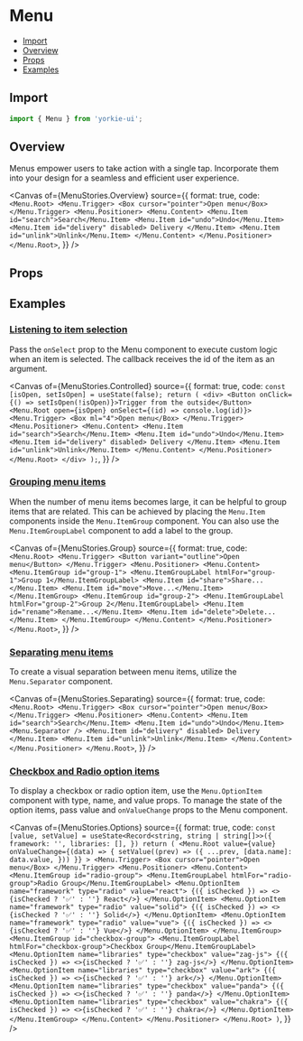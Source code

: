 # Menu


<Meta of={MenuStories} />

- [Import](#import)
- [Overview](#overview)
- [Props](#props)
- [Examples](#examples)

## Import

```jsx
import { Menu } from 'yorkie-ui';
```

## Overview

Menus empower users to take action with a single tap. Incorporate them into your design for a seamless and efficient user experience.

<Canvas
  of={MenuStories.Overview}
  source={{
    format: true,
    code: `
      <Menu.Root>
        <Menu.Trigger>
          <Box cursor="pointer">Open menu</Box>
        </Menu.Trigger>
        <Menu.Positioner>
          <Menu.Content>
            <Menu.Item id="search">Search</Menu.Item>
            <Menu.Item id="undo">Undo</Menu.Item>
            <Menu.Item id="delivery" disabled>
              Delivery
            </Menu.Item>
            <Menu.Item id="unlink">Unlink</Menu.Item>
          </Menu.Content>
        </Menu.Positioner>
      </Menu.Root>
    `,
  }}
/>

## Props

<Controls />

## Examples

### [Listening to item selection](#controlled-menu)

Pass the `onSelect` prop to the Menu component to execute custom logic when an item is selected. The callback receives the id of the item as an argument.

<Canvas
  of={MenuStories.Controlled}
  source={{
    format: true,
    code: `
      const [isOpen, setIsOpen] = useState(false);
      return (
        <div>
          <Button onClick={() => setIsOpen(!isOpen)}>Trigger from the outside</Button>
          <Menu.Root open={isOpen} onSelect={(id) => console.log(id)}>
            <Menu.Trigger>
              <Box ml="4">Open menu</Box>
            </Menu.Trigger>
            <Menu.Positioner>
              <Menu.Content>
                <Menu.Item id="search">Search</Menu.Item>
                <Menu.Item id="undo">Undo</Menu.Item>
                <Menu.Item id="delivery" disabled>
                  Delivery
                </Menu.Item>
                <Menu.Item id="unlink">Unlink</Menu.Item>
              </Menu.Content>
            </Menu.Positioner>
          </Menu.Root>
        </div>
      );
    `,
  }}
/>

### [Grouping menu items](#group-menu)

When the number of menu items becomes large, it can be helpful to group items that are related. This can be achieved by placing the `Menu.Item` components inside the `Menu.ItemGroup` component.
You can also use the `Menu.ItemGroupLabel` component to add a label to the group.

<Canvas
  of={MenuStories.Group}
  source={{
    format: true,
    code: `
      <Menu.Root>
        <Menu.Trigger>
          <Button variant="outline">Open menu</Button>
        </Menu.Trigger>
        <Menu.Positioner>
          <Menu.Content>
            <Menu.ItemGroup id="group-1">
              <Menu.ItemGroupLabel htmlFor="group-1">Group 1</Menu.ItemGroupLabel>
              <Menu.Item id="share">Share...</Menu.Item>
              <Menu.Item id="move">Move...</Menu.Item>
            </Menu.ItemGroup>
            <Menu.ItemGroup id="group-2">
              <Menu.ItemGroupLabel htmlFor="group-2">Group 2</Menu.ItemGroupLabel>
              <Menu.Item id="rename">Rename...</Menu.Item>
              <Menu.Item id="delete">Delete...</Menu.Item>
            </Menu.ItemGroup>
          </Menu.Content>
        </Menu.Positioner>
      </Menu.Root>
    `,
  }}
/>

### [Separating menu items](#separating-menu)

To create a visual separation between menu items, utilize the `Menu.Separator` component.

<Canvas
  of={MenuStories.Separating}
  source={{
    format: true,
    code: `
      <Menu.Root>
        <Menu.Trigger>
          <Box cursor="pointer">Open menu</Box>
        </Menu.Trigger>
        <Menu.Positioner>
          <Menu.Content>
            <Menu.Item id="search">Search</Menu.Item>
            <Menu.Item id="undo">Undo</Menu.Item>
            <Menu.Separator />
            <Menu.Item id="delivery" disabled>
              Delivery
            </Menu.Item>
            <Menu.Item id="unlink">Unlink</Menu.Item>
          </Menu.Content>
        </Menu.Positioner>
      </Menu.Root>
    `,
  }}
/>

### [Checkbox and Radio option items](#options-menu)

To display a checkbox or radio option item, use the `Menu.OptionItem` component with type, name, and value props.
To manage the state of the option items, pass value and `onValueChange` props to the Menu component.

<Canvas
  of={MenuStories.Options}
  source={{
    format: true,
    code: `
      const [value, setValue] = useState<Record<string, string | string[]>>({
        framework: '',
        libraries: [],
      })
      return (
        <Menu.Root
          value={value}
          onValueChange={(data) => {
            setValue((prev) => ({
              ...prev,
              [data.name]: data.value,
            }))
          }}
        >
          <Menu.Trigger>
            <Box cursor="pointer">Open menu</Box>
          </Menu.Trigger>
          <Menu.Positioner>
            <Menu.Content>
              <Menu.ItemGroup id="radio-group">
                <Menu.ItemGroupLabel htmlFor="radio-group">Radio Group</Menu.ItemGroupLabel>
                <Menu.OptionItem name="framework" type="radio" value="react">
                  {({ isChecked }) => <>{isChecked ? '✅' : ''} React</>}
                </Menu.OptionItem>
                <Menu.OptionItem name="framework" type="radio" value="solid">
                  {({ isChecked }) => <>{isChecked ? '✅' : ''} Solid</>}
                </Menu.OptionItem>
                <Menu.OptionItem name="framework" type="radio" value="vue">
                  {({ isChecked }) => <>{isChecked ? '✅' : ''} Vue</>}
                </Menu.OptionItem>
              </Menu.ItemGroup>
              <Menu.ItemGroup id="checkbox-group">
                <Menu.ItemGroupLabel htmlFor="checkbox-group">Checkbox Group</Menu.ItemGroupLabel>
                <Menu.OptionItem name="libraries" type="checkbox" value="zag-js">
                  {({ isChecked }) => <>{isChecked ? '✅' : ''} zag-js</>}
                </Menu.OptionItem>
                <Menu.OptionItem name="libraries" type="checkbox" value="ark">
                  {({ isChecked }) => <>{isChecked ? '✅' : ''} ark</>}
                </Menu.OptionItem>
                <Menu.OptionItem name="libraries" type="checkbox" value="panda">
                  {({ isChecked }) => <>{isChecked ? '✅' : ''} panda</>}
                </Menu.OptionItem>
                <Menu.OptionItem name="libraries" type="checkbox" value="chakra">
                  {({ isChecked }) => <>{isChecked ? '✅' : ''} chakra</>}
                </Menu.OptionItem>
              </Menu.ItemGroup>
            </Menu.Content>
          </Menu.Positioner>
        </Menu.Root>
      )
    `,
  }}
/>
